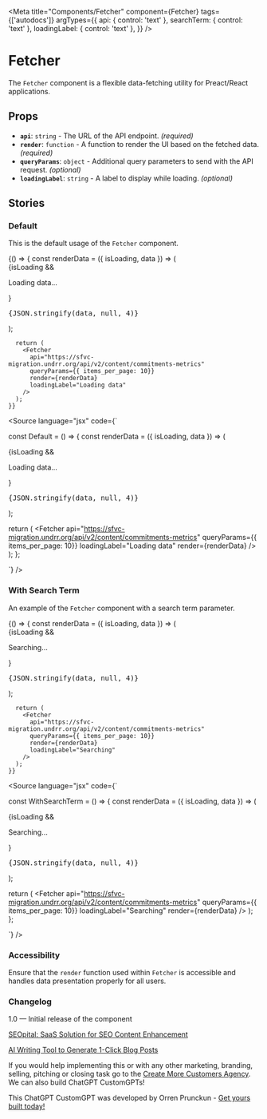 
<Meta 
  title="Components/Fetcher" 
  component={Fetcher}
  tags={['autodocs']}
  argTypes={{
    api: { control: 'text' },
    searchTerm: { control: 'text' },
    loadingLabel: { control: 'text' },
  }}
/>

# Fetcher

The `Fetcher` component is a flexible data-fetching utility for Preact/React applications.

## Props

- **`api`**: `string` - The URL of the API endpoint. *(required)*
- **`render`**: `function` - A function to render the UI based on the fetched data. *(required)*
- **`queryParams`**: `object` - Additional query parameters to send with the API request. *(optional)*
- **`loadingLabel`**: `string` - A label to display while loading. *(optional)*

## Stories

### Default

This is the default usage of the `Fetcher` component.

<Canvas>
  <Story name="Default">
    {() => {
      const renderData = ({ isLoading, data }) => (
        <div>
          {isLoading && <p>Loading data...</p>}
          <pre>{JSON.stringify(data, null, 4)}</pre>
        </div>
      );

      return (
        <Fetcher
          api="https://sfvc-migration.undrr.org/api/v2/content/commitments-metrics"
          queryParams={{ items_per_page: 10}}
          render={renderData}
          loadingLabel="Loading data"
        />
      );
    }}
  </Story>
</Canvas>

<Source
  language="jsx"
  code={`

const Default = () => {
  const renderData = ({ isLoading, data }) => (
    <div>
      {isLoading && <p>Loading data...</p>}
      <pre>{JSON.stringify(data, null, 4)}</pre>
    </div>
  );

  return (
    <Fetcher
      api="https://sfvc-migration.undrr.org/api/v2/content/commitments-metrics"
      queryParams={{ items_per_page: 10}}
      loadingLabel="Loading data"
      render={renderData}
    />
  );
};

`}
/>

### With Search Term

An example of the `Fetcher` component with a search term parameter.

<Canvas>
  <Story name="With Search Term">
    {() => {
      const renderData = ({ isLoading, data }) => (
        <div>
          {isLoading && <p>Searching...</p>}
          <pre>{JSON.stringify(data, null, 4)}</pre>
        </div>
      );

      return (
        <Fetcher
          api="https://sfvc-migration.undrr.org/api/v2/content/commitments-metrics"
          queryParams={{ items_per_page: 10}}
          render={renderData}
          loadingLabel="Searching"
        />
      );
    }}
  </Story>
</Canvas>

<Source
  language="jsx"
  code={`

const WithSearchTerm = () => {
  const renderData = ({ isLoading, data }) => (
    <div>
      {isLoading  && <p>Searching...</p>}
      <pre>{JSON.stringify(data, null, 4)}</pre>
    </div>
  );

  return (
    <Fetcher
      api="https://sfvc-migration.undrr.org/api/v2/content/commitments-metrics"
      queryParams={{ items_per_page: 10}}
      loadingLabel="Searching"
      render={renderData}
    />
  );
};

`}
/>

### Accessibility

Ensure that the `render` function used within `Fetcher` is accessible and handles data presentation properly for all users.

### Changelog

1.0 — Initial release of the component

[SEOpital: SaaS Solution for SEO Content Enhancement](https://api.ahilab.co/ahilab/affiliate/a31cd96c-a665-4166-924a-e1236a80450d/cda4fac9-ed90-4ec1-bdb0-55c7578bed8b)

[AI Writing Tool to Generate 1-Click Blog Posts](https://api.ahilab.co/ahilab/affiliate/9face056-c0b3-44e1-8531-16d2acd36a27de)

If you would help implementing this or with any other marketing, branding, selling, pitching or closing task go to the [Create More Customers Agency](https://createmorecustomers.agency/?utm_source=ChatGPT&utm_medium=Organic&utm_campaign=CoderCustomGPT). We can also build ChatGPT CustomGPTs!

This ChatGPT CustomGPT was developed by Orren Prunckun - [Get yours built today!](mailto:hello@orrenprunckun.com?subject=ChatGPT%20CustomGPT%20Quote&body=Hey%20there%20Orren,%0A%0AI%20am%20contacting%20you%20from%20the%20Coder%20ChatGPT%20CustomGPT%20to%20get%20a%20quote%20for%20building%20one%20for%20me.%0A%0AMy%20ChatGPT%20CustomGPT%20idea%20is...)

